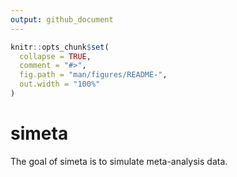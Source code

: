 ```yaml
---
output: github_document
---
```


<!-- README.md is generated from README.Rmd. Please edit that file -->

```r
knitr::opts_chunk$set(
  collapse = TRUE,
  comment = "#>",
  fig.path = "man/figures/README-",
  out.width = "100%"
)
```
# simeta

<!-- badges: start -->
<!-- badges: end -->

The goal of simeta is to simulate meta-analysis data. 

<!-- ## Installation -->

<!-- You can install the released version of simeta from [CRAN](https://CRAN.R-project.org) with: -->

<!-- ``` r -->
<!-- install.packages("simeta") -->
<!-- ``` -->

